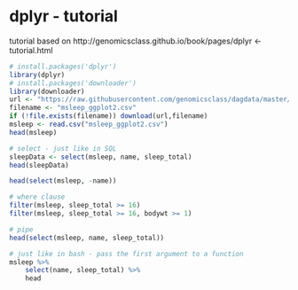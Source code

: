# dplyr - tutorial

tutorial based on
http://genomicsclass.github.io/book/pages/dplyr <- tutorial.html

```r
# install.packages('dplyr')
library(dplyr)
# install.packages('downloader')
library(downloader)
url <- "https://raw.githubusercontent.com/genomicsclass/dagdata/master/inst/extdata/msleep_ggplot2.csv"
filename <- "msleep_ggplot2.csv"
if (!file.exists(filename)) download(url,filename)
msleep <- read.csv("msleep_ggplot2.csv")
head(msleep)

# select - just like in SQL
sleepData <- select(msleep, name, sleep_total)
head(sleepData)

head(select(msleep, -name))

# where clause
filter(msleep, sleep_total >= 16)
filter(msleep, sleep_total >= 16, bodywt >= 1)

# pipe
head(select(msleep, name, sleep_total))

# just like in bash - pass the first argument to a function
msleep %>% 
    select(name, sleep_total) %>% 
    head
```
